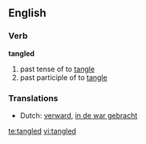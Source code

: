 ==English==

===Verb===
'''tangled'''

# past tense of to [[tangle]]
# past participle of to [[tangle]]

===Translations===
*Dutch: [[verward]], [[in de war gebracht]]

[[te:tangled]]
[[vi:tangled]]
